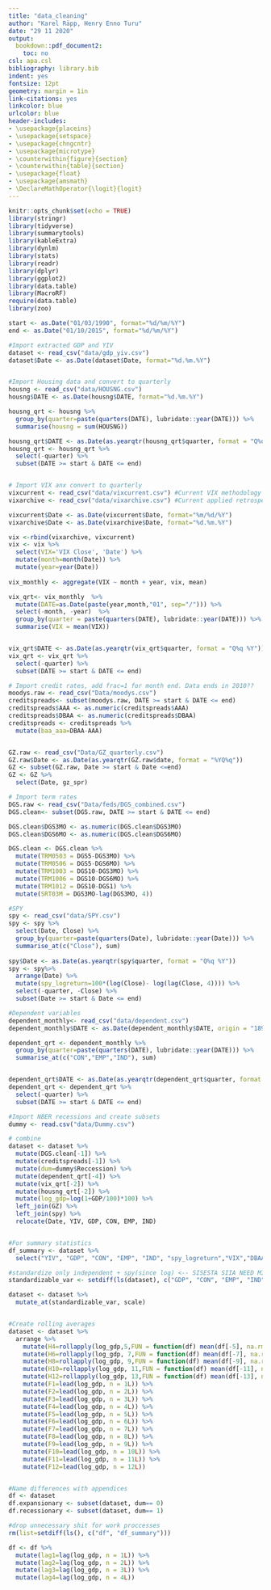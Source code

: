 ```yaml
---
title: "data_cleaning"
author: "Karel Räpp, Henry Enno Turu"
date: "29 11 2020"
output: 
  bookdown::pdf_document2:
    toc: no
csl: apa.csl
bibliography: library.bib
indent: yes
fontsize: 12pt
geometry: margin = 1in
link-citations: yes
linkcolor: blue
urlcolor: blue
header-includes:
- \usepackage{placeins}
- \usepackage{setspace}
- \usepackage{chngcntr}
- \usepackage{microtype}
- \counterwithin{figure}{section}
- \counterwithin{table}{section}
- \usepackage{float}
- \usepackage{amsmath}
- \DeclareMathOperator{\logit}{logit}
---
```


```r
knitr::opts_chunk$set(echo = TRUE)
library(stringr)
library(tidyverse)
library(summarytools)
library(kableExtra)
library(dynlm)
library(stats)
library(readr)
library(dplyr)
library(ggplot2)
library(data.table)
library(MacroRF)
require(data.table)
library(zoo)
```

```r
start <- as.Date("01/03/1990", format="%d/%m/%Y")
end <- as.Date("01/10/2015", format="%d/%m/%Y")

#Import extracted GDP and YIV
dataset <- read_csv("data/gdp_yiv.csv")
dataset$Date <- as.Date(dataset$Date, format="%d.%m.%Y")


#Import Housing data and convert to quarterly
housng <- read_csv("data/HOUSNG.csv")
housng$DATE <- as.Date(housng$DATE, format="%d.%m.%Y")

housng_qrt <- housng %>%
  group_by(quarter=paste(quarters(DATE), lubridate::year(DATE))) %>%
  summarise(housng = sum(HOUSNG))

housng_qrt$DATE <- as.Date(as.yearqtr(housng_qrt$quarter, format = "Q%q %Y"))
housng_qrt <- housng_qrt %>%
  select(-quarter) %>%
  subset(DATE >= start & DATE <= end)


# Import VIX anx convert to quarterly
vixcurrent <- read_csv("data/vixcurrent.csv") #Current VIX methodology
vixarchive <- read_csv("data/vixarchive.csv") #Current applied retrospectively

vixcurrent$Date <- as.Date(vixcurrent$Date, format="%m/%d/%Y")
vixarchive$Date <- as.Date(vixarchive$Date, format="%d.%m.%Y")

vix <-rbind(vixarchive, vixcurrent)
vix <- vix %>%
  select(VIX='VIX Close', 'Date') %>%
  mutate(month=month(Date)) %>%
  mutate(year=year(Date))
  
vix_monthly <- aggregate(VIX ~ month + year, vix, mean)

vix_qrt<- vix_monthly  %>%
  mutate(DATE=as.Date(paste(year,month,"01", sep="/"))) %>%
  select(-month, -year)  %>%
  group_by(quarter = paste(quarters(DATE), lubridate::year(DATE))) %>%
  summarise(VIX = mean(VIX)) 


vix_qrt$DATE <- as.Date(as.yearqtr(vix_qrt$quarter, format = "Q%q %Y"))
vix_qrt <- vix_qrt %>%
  select(-quarter) %>%
  subset(DATE >= start & DATE <= end)

# Import credit rates, add frac=1 for month end. Data ends in 2010??
moodys.raw <- read_csv("Data/moodys.csv")
creditspreads<- subset(moodys.raw, DATE >= start & DATE <= end)
creditspreads$AAA <- as.numeric(creditspreads$AAA)
creditspreads$DBAA <- as.numeric(creditspreads$DBAA)
creditspreads <- creditspreads %>%
  mutate(baa_aaa=DBAA-AAA)


GZ.raw <- read_csv("Data/GZ_quarterly.csv")
GZ.raw$Date <- as.Date(as.yearqtr(GZ.raw$date, format = "%YQ%q"))
GZ <- subset(GZ.raw, Date >= start & Date <=end)
GZ <- GZ %>%
  select(Date, gz_spr)

# Import term rates
DGS.raw <- read_csv("Data/feds/DGS_combined.csv")
DGS.clean<- subset(DGS.raw, DATE >= start & DATE <= end)

DGS.clean$DGS3MO <- as.numeric(DGS.clean$DGS3MO)
DGS.clean$DGS6MO <- as.numeric(DGS.clean$DGS6MO)

DGS.clean <- DGS.clean %>%
  mutate(TRM0503 = DGS5-DGS3MO) %>%
  mutate(TRM0506 = DGS5-DGS6MO) %>%
  mutate(TRM1003 = DGS10-DGS3MO) %>%
  mutate(TRM1006 = DGS10-DGS6MO) %>%
  mutate(TRM1012 = DGS10-DGS1) %>%
  mutate(SRT03M = DGS3MO-lag(DGS3MO, 4))

#SPY
spy <- read_csv("data/SPY.csv")
spy <- spy %>%
  select(Date, Close) %>%
  group_by(quarter=paste(quarters(Date), lubridate::year(Date))) %>%
  summarise_at(c("Close"), sum)
 
spy$Date <- as.Date(as.yearqtr(spy$quarter, format = "Q%q %Y"))
spy <- spy%>%
  arrange(Date) %>%
  mutate(spy_logreturn=100*(log(Close)- log(lag(Close, 4)))) %>%
  select(-quarter, -Close) %>%
  subset(Date >= start & Date <= end)

#Dependent variables
dependent_monthly<- read_csv("data/dependent.csv")
dependent_monthly$DATE <- as.Date(dependent_monthly$DATE, origin = "1899-12-30")

dependent_qrt <- dependent_monthly %>%
  group_by(quarter=paste(quarters(DATE), lubridate::year(DATE))) %>%
  summarise_at(c("CON","EMP","IND"), sum)


dependent_qrt$DATE <- as.Date(as.yearqtr(dependent_qrt$quarter, format = "Q%q %Y"))
dependent_qrt <- dependent_qrt %>%
  select(-quarter) %>%
  subset(DATE >= start & DATE <= end)

#Import NBER recessions and create subsets
dummy <- read.csv("data/Dummy.csv")

# combine
dataset <- dataset %>%
  mutate(DGS.clean[-1]) %>% 
  mutate(creditspreads[-1]) %>%
  mutate(dum=dummy$Reccession) %>%
  mutate(dependent_qrt[-4]) %>%
  mutate(vix_qrt[-2]) %>%
  mutate(housng_qrt[-2]) %>%
  mutate(log_gdp=log(1+GDP/100)*100) %>%
  left_join(GZ) %>% 
  left_join(spy) %>%
  relocate(Date, YIV, GDP, CON, EMP, IND)


#For summary statistics
df_summary <- dataset %>%
  select("YIV", "GDP", "CON", "EMP", "IND", "spy_logreturn","VIX","DBAA","AAA","baa_aaa","gz_spr", "housng" , "SRT03M", "TRM1003", "TRM1006", "TRM1012", "TRM0503", "TRM0506")

#standardize only independent + spy(since log) <-- SISESTA SIIA NEED MIDA POLE VAJA STANDARDIZEDA
standardizable_var <- setdiff(ls(dataset), c("GDP", "CON", "EMP", "IND","spy_logreturn", "dum", "Date","log_gdp"))

dataset <- dataset %>%
  mutate_at(standardizable_var, scale)


#Create rolling averages
dataset <- dataset %>%
  arrange %>%
    mutate(H4=rollapply(log_gdp,5,FUN = function(df) mean(df[-5], na.rm = TRUE), fill = NA, align = "left" )) %>%
    mutate(H6=rollapply(log_gdp, 7,FUN = function(df) mean(df[-7], na.rm = TRUE), fill = NA, align = "left" )) %>%
    mutate(H8=rollapply(log_gdp, 9,FUN = function(df) mean(df[-9], na.rm = TRUE), fill = NA, align = "left" )) %>%
    mutate(H10=rollapply(log_gdp, 11,FUN = function(df) mean(df[-11], na.rm = TRUE), fill = NA, align = "left" )) %>%
    mutate(H12=rollapply(log_gdp, 13,FUN = function(df) mean(df[-13], na.rm = TRUE), fill = NA, align = "left" )) %>%
    mutate(F1=lead(log_gdp, n = 1L)) %>%
    mutate(F2=lead(log_gdp, n = 2L)) %>%
    mutate(F3=lead(log_gdp, n = 3L)) %>%
    mutate(F4=lead(log_gdp, n = 4L)) %>%
    mutate(F5=lead(log_gdp, n = 5L)) %>%
    mutate(F6=lead(log_gdp, n = 6L)) %>%
    mutate(F7=lead(log_gdp, n = 7L)) %>%
    mutate(F8=lead(log_gdp, n = 8L)) %>%
    mutate(F9=lead(log_gdp, n = 9L)) %>%
    mutate(F10=lead(log_gdp, n = 10L)) %>%
    mutate(F11=lead(log_gdp, n = 11L)) %>%
    mutate(F12=lead(log_gdp, n = 12L))


#Name differences with appendices
df <- dataset 
df.expansionary <- subset(dataset, dum== 0)
df.recessionary <- subset(dataset, dum== 1)

#drop unnecessary shit for work proccesses
rm(list=setdiff(ls(), c("df", "df_summary")))

df <- df %>%
  mutate(lag1=lag(log_gdp, n = 1L)) %>%
  mutate(lag2=lag(log_gdp, n = 2L)) %>%
  mutate(lag3=lag(log_gdp, n = 3L)) %>%
  mutate(lag4=lag(log_gdp, n = 4L))

```




